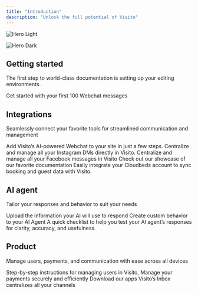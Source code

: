 ```yaml
---
title: "Introduction"
description: "Unlock the full potential of Visito"
---
```


<img
  className="block dark:hidden"
  src="/images/hero-light.png"
  alt="Hero Light"
/>

<img
  className="hidden dark:block"
  src="/images/hero-dark.png"
  alt="Hero Dark"
/>

## Getting started

The first step to world-class documentation is setting up your editing environments.

<CardGroup cols="2">
  <Card title="Activate your account" icon="circle-user" href="https://docs.visitoai.com/Getting-started/activate-your-account">
    Get started with your first 100 Webchat messages
  </Card>
</CardGroup>

## Integrations

Seamlessly connect your favorite tools for streamlined communication and management

<CardGroup cols="2">
  <Card title="Webchat" icon="globe" href="https://docs.visitoai.com/Channels-integrations/Webchat">
    Add Visito’s AI-powered Webchat to your site in just a few steps.
  </Card>
  <Card title="Instagram" icon="code" href="https://docs.visitoai.com/Channels-integrations/Instagram">
    Centralize and manage all your Instagram DMs directly in Visito.
  </Card>
  <Card title="Messenger" icon="Messenger" href="https://docs.visitoai.com/Channels-integrations/Messenger">
    Centralize and manage all your Facebook messages in Visito
  </Card>
  <Card title="WhatsApp" icon="stars" href="https://docs.visitoai.com/Channels-integrations/WhatsApp">
    Check out our showcase of our favorite documentation
  </Card>
  <Card title="Cloudbeds" icon="sparkles" href="https://docs.visitoai.com/Channels-integrations/Cloudbeds">
    Easily integrate your Cloudbeds account to sync booking and guest data with Visito.
  </Card>
</CardGroup>

## AI agent

Tailor your responses and behavior to suit your needs

<CardGroup cols="2">
  <Card title="Data sources " icon="database" href="https://docs.visitoai.com/AI-agent/Data-source">
    Upload the information your AI will use to respond
  </Card>
  <Card title="AI behavior" icon="sparkles" href="https://docs.visitoai.com/AI-agent/AI-behavior">
    Create custom behavior to your AI Agent
  </Card>
  <Card title="Test your agent" icon="screwdriver-wrench" href="https://docs.visitoai.com/AI-agent/Test-your-agent">
    A quick checklist to help you test your AI agent’s responses for clarity, accuracy, and usefulness.
  </Card>
</CardGroup>

## Product

Manage users, payments, and communication with ease across all devices

<CardGroup cols="2">
  <Card title="User management" icon="user-group" href="https://docs.visitoai.com/Product/User-management">
    Step-by-step instructions for managing users in Visito,
  </Card>
  <Card title="Payment" icon="money-bill-simple-wave" href="https://docs.visitoai.com/Product/Payment">
    Manage your payments securely and efficiently
  </Card>
  <Card title="Mobile & Desktop" icon="mobile" href="https://docs.visitoai.com/Product/Mobile-and-desktop">
    Download our apps
  </Card>
  <Card title="Inbox" icon="inbox" href="https://docs.visitoai.com/Product/Inbox">
    Visito’s Inbox centralizes all your channels
  </Card>
</CardGroup>